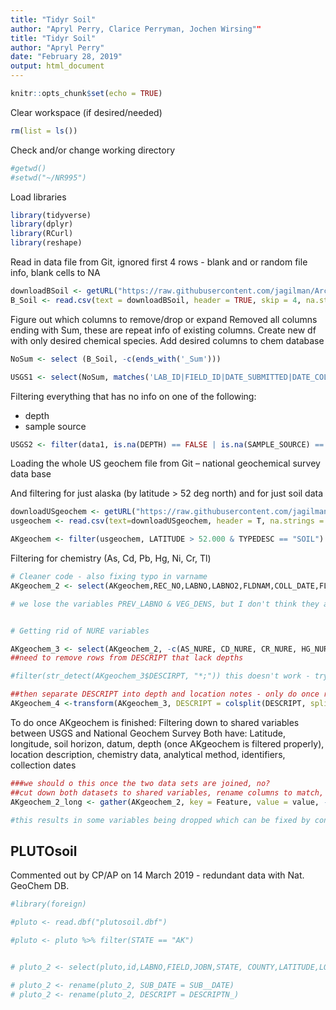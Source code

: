 ```yaml
---
title: "Tidyr Soil"
author: "Apryl Perry, Clarice Perryman, Jochen Wirsing""
title: "Tidyr Soil"
author: "Apryl Perry"
date: "February 28, 2019"
output: html_document
---
```


```r
knitr::opts_chunk$set(echo = TRUE)
```

Clear workspace (if desired/needed)
```r
rm(list = ls())
```

Check and/or change working directory
```r
#getwd()
#setwd("~/NR995")
```

Load libraries
```r
library(tidyverse)
library(dplyr)
library(RCurl)
library(reshape)

```

Read in data file from Git, ignored first 4 rows - blank and or random file info, blank cells to NA
```r
downloadBSoil <- getURL("https://raw.githubusercontent.com/jagilman/Arctic-Ecol-Soc-2019/master/BestValue_Soil.csv") 
B_Soil <- read.csv(text = downloadBSoil, header = TRUE, skip = 4, na.strings = c(NA, ""))
```

Figure out which columns to remove/drop or expand 
Removed all columns ending with Sum, these are repeat info of existing columns. Create new df with only desired chemical species.  Add desired columns to chem database
```r
NoSum <- select (B_Soil, -c(ends_with('_Sum')))

USGS1 <- select(NoSum, matches('LAB_ID|FIELD_ID|DATE_SUBMITTED|DATE_COLLECT|LATITUDE|LONGITUDE|QUAD|SPHEROID|DATUM|DEPTH|SAMPLE_SOURCE|LOCATE_DESC|PRIMARY_CLASS|SAMPLE_COMMENT|SAMPLE_ZONE|HORIZON|ORGANICS|DRAINAGE|PREP|Hg_|Pb_|Ni_|As_|Cd_|Cr_|Tl_'))


```


Filtering everything that has no info on one of the following:

* depth
* sample source

```r

USGS2 <- filter(data1, is.na(DEPTH) == FALSE | is.na(SAMPLE_SOURCE) == FALSE)


```


Loading the whole US geochem file from Git -- national geochemical survey data base

And filtering for just alaska (by latitude > 52 deg north) and for just soil data

```r
downloadUSgeochem <- getURL("https://raw.githubusercontent.com/jagilman/Arctic-Ecol-Soc-2019/master/geochem.csv")
usgeochem <- read.csv(text=downloadUSgeochem, header = T, na.strings = "")

AKgeochem <- filter(usgeochem, LATITUDE > 52.000 & TYPEDESC == "SOIL")


```


Filtering for chemistry (As, Cd, Pb, Hg, Ni, Cr, Tl)


```r


# Cleaner code - also fixing typo in varname
AKgeochem_2 <- select(AKgeochem,REC_NO,LABNO,LABNO2,FLDNAM,COLL_DATE,FLDNAM_AN,DESCRIPT,SOIL_HORIZ,SETTING,DATUM,LATITUDE,LONGITUDE,CONTAMSOU,CONTAMPOT,CONTAMDEGR,VEG,ANAL_NOTES,QUAD24CODE,FIPS,CATEGORY,TYPEDESC, matches('HG_|PB_|NI_|AS_|CD_|CR_|TL_'))

# we lose the variables PREV_LABNO & VEG_DENS, but I don't think they are wanted anyway


# Getting rid of NURE variables

AKgeochem_3 <- select(AKgeochem_2, -c(AS_NURE, CD_NURE, CR_NURE, HG_NURE, NI_NURE, PB_NURE))
##need to remove rows from DESCRIPT that lack depths

#filter(str_detect(AKgeochem_3$DESCIRPT, "*;")) this doesn't work - trying to figure out how to tell R to remove rows that don't have ";" since this is what separates depths from descriptions in this column - separating the columns without removing rows without depths produces weird results

##then separate DESCRIPT into depth and location notes - only do once rows without depths removed
AKgeochem_4 <-transform(AKgeochem_3, DESCRIPT = colsplit(DESCRIPT, split = ";", names = c('DEPTH', 'NOTES')))


```

To do once AKgeochem is finished: Filtering down to shared variables between USGS and National Geochem Survey
Both have: Latitude, longitude, soil horizon, datum, depth (once AKgeochem is filtered properly), location description, chemistry data, analytical method, identifiers, collection dates


```r
###we should o this once the two data sets are joined, no? 
##cut down both datasets to shared variables, rename columns to match, join, and then longform
AKgeochem_2_long <- gather(AKgeochem_2, key = Feature, value = value, -REC_NO)

#this results in some variables being dropped which can be fixed by converting them into characters and then - after turning everything in long form - switching them back into factors with levels. This is why I tagged the uploaded file "Caution"

```


## PLUTOsoil
Commented out by CP/AP on 14 March 2019 - redundant data with Nat. GeoChem DB.

```r

#library(foreign)

#pluto <- read.dbf("plutosoil.dbf")

#pluto <- pluto %>% filter(STATE == "AK")


# pluto_2 <- select(pluto,id,LABNO,FIELD,JOBN,STATE, COUNTY,LATITUDE,LONGITUDE,MAT,DESCRIPTN_,NAME,SUB__DATE,B12, B13, B20, B21, B22, TOA, matches('HG_|Q_HG|PB_|Q_PB|NI_|Q_NI|AS_|Q_AS|CD_|Q_CD|CR_|Q_CR|TL_|Q_TL'))

# pluto_2 <- rename(pluto_2, SUB_DATE = SUB__DATE)
# pluto_2 <- rename(pluto_2, DESCRIPT = DESCRIPTN_)

```

